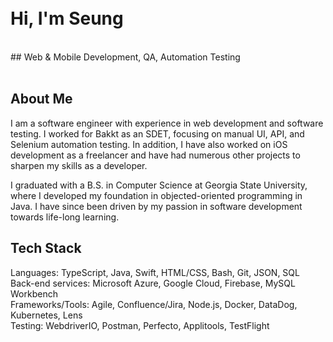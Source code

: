 <br/>
<br/>

# Hi, I'm Seung
<br/>
## Web & Mobile Development, QA, Automation Testing
<br/><br/>

## About Me

I am a software engineer with experience in web development and software testing. I worked for Bakkt as an SDET, focusing on manual UI, API, and Selenium automation testing. In addition, I have also worked on iOS development as a freelancer and have had numerous other projects to sharpen my skills as a developer. 

I graduated with a B.S. in Computer Science at Georgia State University, where I developed my foundation in objected-oriented programming in Java. I have since been driven by my passion in software development towards life-long learning.

## Tech Stack

Languages: TypeScript, Java, Swift, HTML/CSS, Bash, Git, JSON, SQL
<br/>
Back-end services: Microsoft Azure, Google Cloud, Firebase, MySQL Workbench
<br/>
Frameworks/Tools: Agile, Confluence/Jira, Node.js, Docker, DataDog, Kubernetes, Lens
<br/>
Testing: WebdriverIO, Postman, Perfecto, Applitools, TestFlight